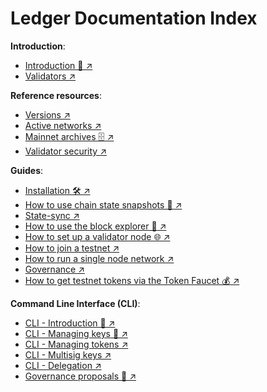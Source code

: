 # Ledger Documentation Index

**Introduction**:

- [Introduction 🚀 ↗️](/concepts/fetch-network/ledger/intro)
- [Validators ↗️](/concepts/fetch-network/ledger/validators)

**Reference resources**:

- [Versions ↗️](/references/fetch-network/ledger/versions)
- [Active networks ↗️](/references/fetch-network/ledger/active-networks)
- [Mainnet archives 🗄 ↗️](/references/fetch-network/ledger/mainnet-archive)
- [Validator security ↗️](/references/fetch-network/ledger/security)

**Guides**:

- [Installation 🛠 ↗️](/guides/fetch-network/ledger/installation)
- [How to use chain state snapshots 📸 ↗️](/guides/fetch-network/ledger/snapshots)
- [State-sync ↗️](/guides/fetch-network/ledger/state-sync)
- [How to use the block explorer 🔎 ↗️](/GUIDES/fetch-network/ledger/block-explorer)
- [How to set up a validator node 🌐 ↗️](/guides/fetch-network/ledger/setup-validator-node)
- [How to join a testnet ↗️](/guides/fetch-network/ledger/joining-testnet)
- [How to run a single node network ↗️](/guides/fetch-network/ledger/single-node-testnet)
- [Governance ↗️](/guides/fetch-network/ledger/governance)
- [How to get testnet tokens via the Token Faucet 💰 ↗️](/guides/fetch-network/ledger/faucet)

**Command Line Interface (CLI)**:

- [CLI - Introduction 🚀 ↗️](/guides/fetch-network/ledger/cli/intro)
- [CLI - Managing keys 🔑 ↗️](/guides/fetch-network/ledger/cli/keys)
- [CLI - Managing tokens ↗️](/guides/fetch-network/ledger/cli/tokens)
- [CLI - Multisig keys ↗️](/guides/fetch-network/ledger/cli/multisig-keys)
- [CLI - Delegation ↗️](/guides/fetch-network/ledger/cli/delegator)
- [Governance proposals 📝 ↗️](/guides/fetch-network/ledger/cli/tokens)
